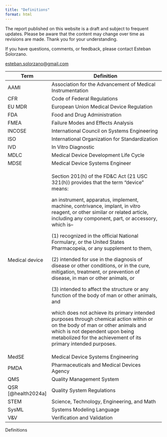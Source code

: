 ```yaml
---
title: "Definitions"
format: html
---
```


::: {.callout-caution}
The report published on this website is a draft and subject to frequent updates. Please be aware that the content may change over time as revisions are made. Thank you for your understanding.
:::

::: {.callout-tip}
If you have questions, comments, or feedback, please contact Esteban Solorzano.

[esteban.solorzano@gmail.com](esteban.solorzano@gmail.com)
:::


::: {#tbl-definitions}
+--------------------+------------------------------------------------------------------------------------------------------------------------------------------------------------------------------------------------------------------------------------+
| Term               | Definition                                                                                                                                                                                                                         |
+====================+====================================================================================================================================================================================================================================+
| AAMI               | Association for the Advancement of Medical Instrumentation                                                                                                                                                                         |
+--------------------+------------------------------------------------------------------------------------------------------------------------------------------------------------------------------------------------------------------------------------+
| CFR                | Code of Federal Regulations                                                                                                                                                                                                        |
+--------------------+------------------------------------------------------------------------------------------------------------------------------------------------------------------------------------------------------------------------------------+
| EU MDR             | European Union Medical Device Regulation                                                                                                                                                                                           |
+--------------------+------------------------------------------------------------------------------------------------------------------------------------------------------------------------------------------------------------------------------------+
| FDA                | Food and Drug Administration                                                                                                                                                                                                       |
+--------------------+------------------------------------------------------------------------------------------------------------------------------------------------------------------------------------------------------------------------------------+
| FMEA               | Failure Modes and Effects Analysis                                                                                                                                                                                                 |
+--------------------+------------------------------------------------------------------------------------------------------------------------------------------------------------------------------------------------------------------------------------+
| INCOSE             | International Council on Systems Engineering                                                                                                                                                                                       |
+--------------------+------------------------------------------------------------------------------------------------------------------------------------------------------------------------------------------------------------------------------------+
| ISO                | International Organization for Standardization                                                                                                                                                                                     |
+--------------------+------------------------------------------------------------------------------------------------------------------------------------------------------------------------------------------------------------------------------------+
| IVD                | In Vitro Diagnostic                                                                                                                                                                                                                |
+--------------------+------------------------------------------------------------------------------------------------------------------------------------------------------------------------------------------------------------------------------------+
| MDLC               | Medical Device Development Life Cycle                                                                                                                                                                                              |
+--------------------+------------------------------------------------------------------------------------------------------------------------------------------------------------------------------------------------------------------------------------+
| MDSE               | Medical Device Systems Engineer                                                                                                                                                                                                    |
+--------------------+------------------------------------------------------------------------------------------------------------------------------------------------------------------------------------------------------------------------------------+
| Medical device     | Section 201(h) of the FD&C Act (21 USC 321(h)) provides that the term "device" means:                                                                                                                                              |
|                    |                                                                                                                                                                                                                                    |
|                    | an instrument, apparatus, implement, machine, contrivance, implant, in vitro reagent, or other similar or related article, including any component, part, or accessory, which is--                                                 |
|                    |                                                                                                                                                                                                                                    |
|                    | \(1\) recognized in the official National Formulary, or the United States Pharmacopeia, or any supplement to them,                                                                                                                 |
|                    |                                                                                                                                                                                                                                    |
|                    | \(2\) intended for use in the diagnosis of disease or other conditions, or in the cure, mitigation, treatment, or prevention of disease, in man or other animals, or                                                               |
|                    |                                                                                                                                                                                                                                    |
|                    | \(3\) intended to affect the structure or any function of the body of man or other animals, and                                                                                                                                    |
|                    |                                                                                                                                                                                                                                    |
|                    | which does not achieve its primary intended purposes through chemical action within or on the body of man or other animals and which is not dependent upon being metabolized for the achievement of its primary intended purposes. |
+--------------------+------------------------------------------------------------------------------------------------------------------------------------------------------------------------------------------------------------------------------------+
| MedSE              | Medical Device Systems Engineering                                                                                                                                                                                                 |
+--------------------+------------------------------------------------------------------------------------------------------------------------------------------------------------------------------------------------------------------------------------+
| PMDA               | Pharmaceuticals and Medical Devices Agency                                                                                                                                                                                         |
+--------------------+------------------------------------------------------------------------------------------------------------------------------------------------------------------------------------------------------------------------------------+
| QMS                | Quality Management System                                                                                                                                                                                                          |
+--------------------+------------------------------------------------------------------------------------------------------------------------------------------------------------------------------------------------------------------------------------+
| QSR [@health2024a] | Quality System Regulations                                                                                                                                                                                                         |
+--------------------+------------------------------------------------------------------------------------------------------------------------------------------------------------------------------------------------------------------------------------+
| STEM               | Science, Technology, Engineering, and Math                                                                                                                                                                                         |
+--------------------+------------------------------------------------------------------------------------------------------------------------------------------------------------------------------------------------------------------------------------+
| SysML              | Systems Modeling Language                                                                                                                                                                                                          |
+--------------------+------------------------------------------------------------------------------------------------------------------------------------------------------------------------------------------------------------------------------------+
| V&V                | Verification and Validation                                                                                                                                                                                                        |
+--------------------+------------------------------------------------------------------------------------------------------------------------------------------------------------------------------------------------------------------------------------+

Definitions
:::